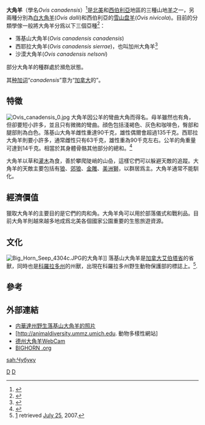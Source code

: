 {{Speciesbox
| status = LC
| status_system = iucn3.1
| trend = unknown
| image = Ovis canadensis 2.jpg
| image_caption = 大角羊
| taxon = Ovis canadensis
| authority = Shaw, 1804
| synonyms = ''O. cervina'' <small>Desmarest</small><br/>
''O. montana''<br/><small>Cuvier</small><ref>Allen, J. A. 1912[http://digitallibrary.amnh.org/dspace/handle/2246/1793 "Historical and nomenclatorial notes on North American sheep."] {{Wayback|url=http://digitallibrary.amnh.org/dspace/handle/2246/1793 |date=20150507161155 }} ''Bulletin of the AMNH'' '''v. 31''', article 1</ref>
}}

'''大角羊'''（學名''Ovis canadensis''）<ref>{{ITIS|ID=180711|taxon=Ovis canadensis|year=2006|date=18 March}}</ref>是[[北美|北美]]和[[西伯利亞|西伯利亞]]地區的三種山地[[羊屬|羊]]之一，另兩種分別為[[白大角羊|白大角羊]](''Ovis dalli'')和西伯利亞的[[雪山盘羊|雪山盘羊]](''Ovis nivicola'')。目前的分類學傢一般將大角羊分爲以下三個亞種<ref>{{cite journal|last=Wehausen|first=J.D.|coauthors=R.R. Ramey II|date=2000|title=Cranial morphometric and evolutionary relationships in the northern range of ''Ovis canadensis''|journal=J. Mammology|volume=81|pages=145-161}}</ref>：
* 落基山大角羊(''Ovis canadensis canadensis'')
* 西耶拉大角羊(''Ovis canadensis sierrae'')，也叫加州大角羊<ref name="Wehausen05">{{cite journal|last=Wehausen|first=J. D.|coauthors=V. C. Bleich, and R. R. Ramey II|date=2005|title=Correct nomenclature for Sierra Nevada Bighorn Sheep|url=https://archive.org/details/sim_california-fish-and-game_summer-2005_91_3/page/216|journal=California Fish and Game|volume=91|pages=216-218}}</ref>
* 沙漠大角羊(''Ovis canadensis nelsoni'')

部分大角羊的種群處於瀕危狀態。

其[[种加词|种加词]]“''canadensis''”意为“[[加拿大|加拿大]]的”。

==特徵==
[[File:Ovis_canadensis_0.jpg|thumb]]
大角羊因公羊的彎曲大角而得名。母羊雖然也有角，但卻要短小許多，並且只有微微的彎曲。顔色包括淺褐色、灰色和咖啡色，臀部和腿部則為白色。落基山大角羊雌性重達90千克，雄性偶爾會超過135千克。西耶拉大角羊則要小許多，通常雌性只有63千克，雄性重為90千克左右。公羊的角重量可達到14千克。相當於其身體骨骼其他部分的總和。<ref>{{cite web|url=http://animaldiversity.ummz.umich.edu/site/accounts/information/Ovis_canadensis.html|title=Ovis canadensis|work=Animal Diversity Web|publisher=University of Michigan Museum of Zoology|accessdate=2007-08-30|archive-date=2011-01-10|archive-url=https://web.archive.org/web/20110110044847/http://animaldiversity.ummz.umich.edu/site/accounts/information/Ovis_canadensis.html|dead-url=yes}}</ref>

大角羊以草和[[灌木|灌木]]為食，善於攀爬陡峭的山喦，這樣它們可以躲避天敵的追蹤。大角羊的天敵主要包括有[[狼|狼]]、[[郊狼|郊狼]]、[[金雕|金雕]]、[[美洲獅|美洲獅]]，以群居爲主。大角羊通常不能馴化。

==經濟價值==
獵取大角羊的主要目的是它們的肉和角。大角羊角可以用於部落儀式和戰利品。目前大角羊則越來越多地成爲北美各個國家公園重要的生態旅遊資源。

== 文化 ==
[[File:Big_Horn_Seep_4304c.JPG|thumb]]的大角羊]]
落基山大角羊是[[加拿大|加拿大]][[艾伯塔省|艾伯塔省]]的省獸，同時也是[[科羅拉多州|科羅拉多州]]的州獸，出現在科羅拉多州野生動物保護部的標誌上。<ref>[http://www.colorado.gov/dpa/doit/archives/history/symbemb.htm] {{WebCite|url=https://www.webcitation.org/65Og4JGkO?url=http://www.colorado.gov/dpa/doit/archives/history/symbemb.htm |date=20120212124053 |dateformat=iso }} retrieved [[July_25|July 25]], 2007.</ref>.

==參考==
{{reflist}}

==外部連結==
*[https://web.archive.org/web/20090428191224/http://www.geocities.com/bilnv/animals/bighornsheep2.html [[内華達州|内華達州]]野生落基山大角羊的照片]
*[http://animaldiversity.ummz.umich.edu. 動物多樣性網站]{{Wayback|url=http://animaldiversity.ummz.umich.edu./ |date=20120915101537 }}
*[https://web.archive.org/web/20070812175327/http://www.video-monitoring.com/wtek/ 德州大角羊WebCam]
*[http://www.bighorn.org/ BIGHORN .org] {{Wayback|url=http://www.bighorn.org/ |date=20210213212623 }}

{{Artiodactyla|R.3}}
{{Authority control}}
{{Taxonbar|from=Q189466}}

[[Category:盘羊属|D]]
[[Category:1804年描述的动物|D]]

[[sah:Чубуку|sah:Чубуку]]
